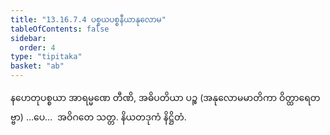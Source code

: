 ```yaml
---
title: "13.16.7.4 ပစ္စယပစ္စနီယာနုလောမ"
tableOfContents: false
sidebar:
  order: 4
type: "tipitaka"
basket: "ab"
---
```



<DynamicBreadcrumb />

<Division number="344">

<Paragraph number="4789">
နဟေတုပစ္စယာ အာရမ္မဏေ တီဏိ, အဓိပတိယာ ပဉ္စ (အနုလောမမာတိကာ ဝိတ္ထာရေတဗ္ဗာ) …ပေ…  အဝိဂတေ သတ္တ.

</Paragraph>
</Division>

<Paragraph number="4790" type="center">
နိယတဒုကံ နိဋ္ဌိတံ.
</Paragraph>